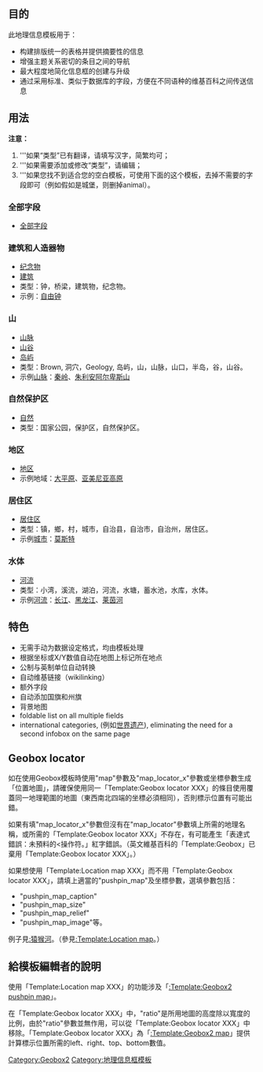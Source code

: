 {{Documentation subpage}}

== 目的 ==
此地理信息模板用于：
* 构建排版统一的表格并提供摘要性的信息
* 增强主题关系密切的条目之间的导航
* 最大程度地简化信息框的创建与升级
* 通过采用标准、类似于数据库的字段，方便在不同语种的维基百科之间传送信息

== 用法 ==
'''注意：'''
# '''如果“类型”已有翻译，请填写汉字，简繁均可；
# '''如果需要添加或修改“类型”，请编辑{{tl|Geobox2 color}}；
# '''如果您找不到适合您的空白模板，可使用下面的这个模板，去掉不需要的字段即可（例如假如是城堡，则删掉animal）。

=== 全部字段 ===
* [[Template:Geobox/all|全部字段]]

=== <span style="background-color: {{Geobox color|建筑物}}">建筑和人造器物</span> ===
<div style="background-color: {{Geobox color|建筑物}}">
* [[Template:Geobox/monument|纪念物]]
* [[Template:Geobox/building|建筑]]
* 类型：钟，桥梁，建筑物，纪念物。
* 示例：[[自由钟]]
</div>

=== <span style="background-color: {{Geobox color|山}}">山</span> ===
<div style="background-color: {{Geobox color|山}}">
* [[Template:Geobox/range|山脉]]
* [[Template:Geobox/valley|山谷]]
* [[Template:Geobox/island|岛屿]]
* 类型：Brown, 洞穴，Geology, 岛屿，山，山脉，山口，半岛，谷，山谷。
* 示例[[山脉]]：[[秦岭]]、[[朱利安阿尔卑斯山]]
</div>

=== <span style="background-color: {{Geobox color|自然保护区}}">自然保护区</span> ===
<div style="background-color: {{Geobox color|自然保护区}}">
* [[Template:Geobox/nature|自然]]
* 类型：国家公园，保护区，自然保护区。
</div>

=== <span style="background-color: {{Geobox color|地区}}">地区</span> ===
<div style="background-color: {{Geobox color|地区}}">
* [[Template:Geobox/region|地区]]
* 示例地域：[[大平原]]、[[亚美尼亚高原]]
</div>

=== <span style="background-color: {{Geobox color|居住区}}">居住区</span> ===
<div style="background-color: {{Geobox color|居住区}}">
* [[Template:Geobox/settlement|居住区]]
* 类型：镇，鄉，村，城市，自治县，自治市，自治州，居住区。
* 示例[[城市]]：[[莫斯特]]
</div>

=== <span style="background-color: {{Geobox color|河流}}">水体</span> ===
<div style="background-color: {{Geobox color|河流}}">
* [[Template:Geobox/river|河流]]
* 类型：小湾，溪流，湖泊，河流，水塘，蓄水池，水库，水体。
* 示例[[河流]]：[[长江]]、[[黑龙江]]、[[莱茵河]]
</div>

== 特色 ==
* 无需手动为数据设定格式，均由模板处理
* 根据坐标或X/Y数值自动在地图上标记所在地点
* 公制与英制单位自动转换
* 自动维基链接（wikilinking）
* 额外字段
* 自动添加国旗和州旗
* 背景地图
* foldable list on all multiple fields
* international categories, (例如[[世界遗产]]), eliminating the need for a second infobox on the same page

== Geobox locator ==
如在使用Geobox模板時使用"map"參數及"map_locator_x"參數或坐標參數生成「位置地圖」，請確保使用同一「Template:Geobox locator XXX」的條目使用覆蓋同一地理範圍的地圖（東西南北四端的坐標必須相同），否則標示位置有可能出錯。

如果有填"map_locator_x"參數但沒有在"map_locator"參數填上所需的地理名稱，或所需的「Template:Geobox locator XXX」不存在，有可能產生「表達式錯誤：未預料的<操作符。」紅字錯誤。（英文維基百科的「Template:Geobox」已棄用「Template:Geobox locator XXX」。）

如果想使用「Template:Location map XXX」而不用「Template:Geobox locator XXX」，請填上適當的"pushpin_map"及坐標參數，選填參數包括：
*"pushpin_map_caption"
*"pushpin_map_size"
*"pushpin_map_relief"
*"pushpin_map_image"等。

例子見[[:猿猴河]]。（參見[[:Template:Location map]]。）

== 給模板編輯者的說明 ==
使用「Template:Location map XXX」的功能涉及「[[:Template:Geobox2 pushpin map]]」。

在「Template:Geobox locator XXX」中，"ratio"是所用地圖的高度除以寬度的比例，由於"ratio"參數並無作用，可以從「Template:Geobox locator XXX」中移除。「Template:Geobox locator XXX」為「[[:Template:Geobox2 map]]」提供計算標示位置所需的left、right、top、bottom數值。

<includeonly>
<!-- Categories -->
[[Category:Geobox2]]
[[Category:地理信息框模板]]

</includeonly>